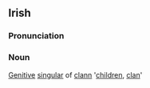==Irish==
===Pronunciation===
{{IPA|[&#712;kla&#626;&#601;]}}
===Noun===
[[Genitive]] [[singular]] of [[clann]] '[[children]], [[clan]]'
